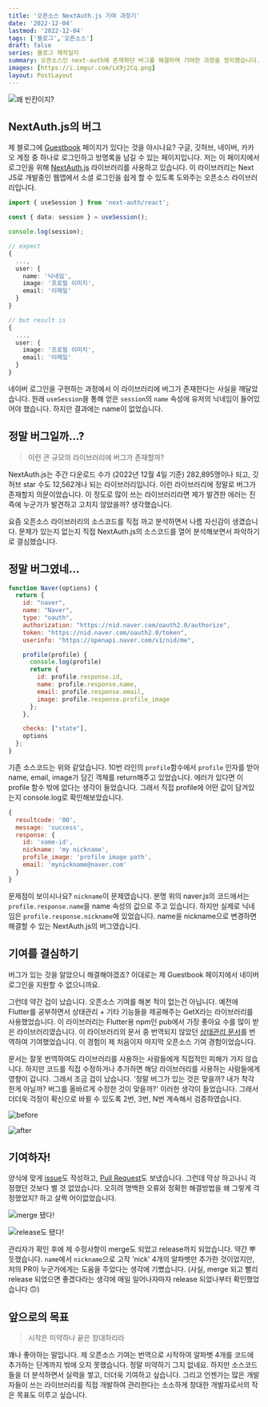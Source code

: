 ```yaml
---
title: '오픈소스 NextAuth.js 기여 과정기'
date: '2022-12-04'
lastmod: '2022-12-04'
tags: ['블로그','오픈소스']
draft: false
series: 블로그 제작일지
summary: 오픈소스인 next-auth에 존재하던 버그를 해결하며 기여한 과정을 정리했습니다.
images: [https://i.imgur.com/LX9j2Cq.png]
layout: PostLayout
---
```


![왜 빈칸이지?](https://i.imgur.com/36Abykm.png)

## NextAuth.js의 버그

제 블로그에 [Guestbook](/guestbook) 페이지가 있다는 것을 아시나요? 구글, 깃허브, 네이버, 카카오 계정 중 하나로 로그인하고
방명록을 남길 수 있는 페이지입니다. 저는 이 페이지에서 로그인을 위해 [NextAuth.js](https://www.npmjs.com/package/next-auth)
라이브러리를 사용하고 있습니다. 이 라이브러리는 Next JS로 개발중인 웹앱에서 소셜 로그인을 쉽게 할 수 있도록 도와주는
오픈소스 라이브러리입니다.

```ts
import { useSession } from 'next-auth/react';

const { data: session } = useSession();

console.log(session);

// expect
{
  ...,
  user: {
    name: '닉네임',
    image: '프로필 이미지',
    email: '이메일'
  }
}

// but result is
{
  ...,
  user: {
    image: '프로필 이미지',
    email: '이메일'
  }
}
```

네이버 로그인을 구현하는 과정에서 이 라이브러리에 버그가 존재한다는 사실을 깨달았습니다. 원래 `useSession`을 통해 얻은
`session`의 `name` 속성에 유저의 닉네임이 들어있어야 했습니다. 하지만 결과에는 name이 없었습니다.

## 정말 버그일까...?

> 이런 큰 규모의 라이브러리에 버그가 존재할까?

NextAuth.js는 주간 다운로드 수가 (2022년 12월 4일 기준) 282,895명이나 되고, 깃허브 star 수도 12,562개나 되는 라이브러리입니다.
이런 라이브러리에 정말로 버그가 존재할지 의문이었습니다. 이 정도로 많이 쓰는 라이브러리라면 제가 발견한 에러는 진즉에
누군가가 발견하고 고치지 않았을까? 생각했습니다.

요즘 오픈소스 라이브러리의 소스코드를 직접 까고 분석하면서 나름 자신감이 생겼습니다. 문제가 있는지 없는지 직접
NextAuth.js의 소스코드를 열어 분석해보면서 파악하기로 결심했습니다.

## 정말 버그였네...

```js:next-auth\providers\naver.js showLineNumbers {11,14}
function Naver(options) {
  return {
    id: "naver",
    name: "Naver",
    type: "oauth",
    authorization: "https://nid.naver.com/oauth2.0/authorize",
    token: "https://nid.naver.com/oauth2.0/token",
    userinfo: "https://openapi.naver.com/v1/nid/me",

    profile(profile) {
      console.log(profile)
      return {
        id: profile.response.id,
        name: profile.response.name,
        email: profile.response.email,
        image: profile.response.profile_image
      };
    },

    checks: ["state"],
    options
  };
}
```

기존 소스코드는 위와 같았습니다. 10번 라인의 `profile`함수에서 `profile` 인자를 받아 name, email, image가 담긴
객체를 return해주고 있었습니다. 에러가 있다면 이 profile 함수 밖에 없다는 생각이 들었습니다. 그래서 직접 profile에 어떤 값이
담겨있는지 console.log로 확인해보았습니다.

```js {6}
{
  resultcode: '00',
  message: 'success',
  response: {
    id: 'some-id',
    nickname: 'my nickname',
    profile_image: 'profile image path',
    email: 'mynickname@naver.com'
  }
}
```

문제점이 보이시나요? `nickname`이 문제였습니다. 분명 위의 naver.js의 코드에서는 `profile.response.name`을 name 속성의 값으로
주고 있습니다. 하지만 실제로 닉네임은 `profile.response.nickname`에 있었습니다. name을 nickname으로 변경하면 해결할 수 있는
 NextAuth.js의 버그였습니다.

## 기여를 결심하기

버그가 있는 것을 알았으니 해결해야겠죠? 이대로는 제 Guestbook 페이지에서 네이버 로그인을 지원할 수 없으니까요.

그런데 약간 겁이 났습니다. 오픈소스 기여를 해본 적이 없는건 아닙니다. 예전에 Flutter를 공부하면서
상태관리 + 기타 기능들을 제공해주는 GetX라는 라이브러리를 사용했었습니다. 이 라이브러리는 Flutter용 npm인
pub에서 가장 좋아요 수를 많이 받은 라이브러리였습니다. 이 라이브러리의 문서 중 번역되지 않았던
[상태관리 문서](https://github.com/jonataslaw/getx/blob/master/documentation/kr_KO/state_management.md)를 번역하여
기여했었습니다. 이 경험이 제 처음이자 마지막 오픈소스 기여 경험이었습니다.

문서는 잘못 번역하여도 라이브러리를 사용하는 사람들에게 직접적인 피해가 가지 않습니다. 하지만 코드를 직접 수정하거나
추가하면 해당 라이브러리를 사용하는 사람들에게 영향이 갑니다. 그래서 조금 겁이 났습니다. '정말 버그가 있는 것은 맞을까?
내가 착각한게 아닐까? 버그를 올바르게 수정한 것이 맞을까?' 이러한 생각이 들었습니다. 그래서 더더욱 걱정이 확신으로 바뀔 수 있도록
2번, 3번, N번 계속해서 검증하였습니다.

![before](https://i.imgur.com/80fyT2h.png)

![after](https://i.imgur.com/RDYHPBF.png)

## 기여하자!

양식에 맞게 [issue](https://github.com/nextauthjs/next-auth/issues/5914)도 작성하고,
[Pull Request](https://github.com/nextauthjs/next-auth/pull/5915)도 보냈습니다.
그런데 막상 하고나니 걱정했던 것보다 별 것 없었습니다. 오히려 명백한 오류와 정확한 해결방법을
왜 그렇게 걱정했었지? 하고 살짝 어이없었습니다.

![merge 됐다!](https://i.imgur.com/MCwyNgO.png)

![release도 됐다!](https://i.imgur.com/gGATLMl.png)

관리자가 확인 후에 제 수정사항이 merge도 되었고 release까지 되었습니다. 약간 뿌듯했습니다.
`name`에서 `nickname`으로 고작 'nick' 4개의 알파벳만 추가한 것이었지만, 저의 PR이 누군가에게는
도움을 주었다는 생각에 기뻤습니다. (사실, merge 되고 빨리 release 되었으면 좋겠다라는 생각에
매일 일어나자마자 release 되었나부터 확인했었습니다 🙃)

## 앞으로의 목표

> 시작은 미약하나 끝은 창대하리라

꽤나 좋아하는 말입니다. 제 오픈소스 기여는 번역으로 시작하여 알파벳 4개를 코드에 추가하는 단계까지 밖에 오지 못했습니다.
정말 미약하기 그지 없네요. 하지만 소스코드들을 더 분석하면서 실력을 쌓고, 더더욱 기여하고 싶습니다.
그리고 언젠가는 많은 개발자들이 쓰는 라이브러리를 직접 개발하여 관리한다는 소소하게 창대한 개발자로서의 작은 목표도 이루고 싶습니다.